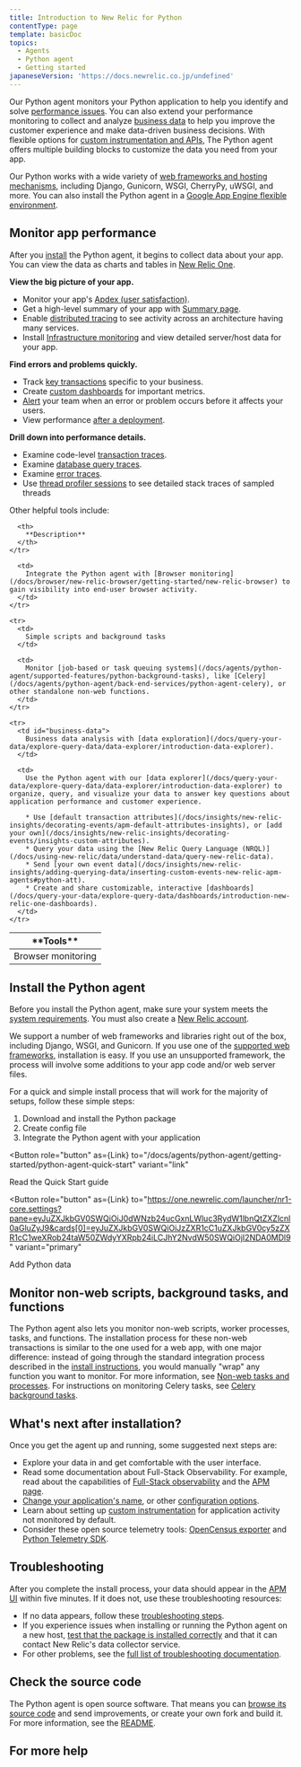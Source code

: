 ```yaml
---
title: Introduction to New Relic for Python
contentType: page
template: basicDoc
topics:
  - Agents
  - Python agent
  - Getting started
japaneseVersion: 'https://docs.newrelic.co.jp/undefined'
---
```



Our Python agent monitors your Python application to help you identify and solve [performance issues](#monitor-performance). You can also extend your performance monitoring to collect and analyze [business data](#business-data) to help you improve the customer experience and make data-driven business decisions. With flexible options for [custom instrumentation and APIs](/docs/agents/python-agent/custom-instrumentation/python-custom-instrumentation), The Python agent offers multiple building blocks to customize the data you need from your app.

Our Python works with a wide variety of [web frameworks and hosting mechanisms](/docs/agents/python-agent/getting-started/instrumented-python-packages), including Django, Gunicorn, WSGI, CherryPy, uWSGI, and more. You can also install the Python agent in a [Google App Engine flexible environment](/docs/agents/python-agent/hosting-services/install-new-relic-python-agent-gae-flexible-environment).

## Monitor app performance

After you [install](#installation) the Python agent, it begins to collect data about your app. You can view the data as charts and tables in [New Relic One](/docs/new-relic-one/use-new-relic-one/get-started/introduction-new-relic-one).

**View the big picture of your app.**

* Monitor your app's [Apdex (user satisfaction)](/docs/apm/new-relic-apm/apdex/apdex-measuring-user-satisfaction).
* Get a high-level summary of your app with [Summary page](/docs/apm/applications-menu/monitoring/apm-overview-page).
* Enable [distributed tracing](/docs/apm/distributed-tracing/getting-started/introduction-distributed-tracing) to see activity across an architecture having many services.
* Install [Infrastructure monitoring](/docs/infrastructure/new-relic-infrastructure/getting-started/introduction-new-relic-infrastructure) and view detailed server/host data for your app.

**Find errors and problems quickly.**

* Track [key transactions](/docs/apm/transactions/key-transactions/key-transactions-tracking-important-transactions-or-events) specific to your business.
* Create [custom dashboards](/docs/dashboards/new-relic-dashboards/custom-dashboards/custom-dashboards) for important metrics.
* [Alert](/docs/alerts/alert-policies/understanding-alert-policies/alerting-new-relic) your team when an error or problem occurs before it affects your users.
* View performance [after a deployment](/docs/apm/applications-menu/events/deployments-page).

**Drill down into performance details.**

* Examine code-level [transaction traces](/docs/apm/transactions/transaction-traces/transaction-traces).
* Examine [database query traces](/apm/transactions/transaction-traces/troubleshoot-sql-statements).
* Examine [error traces](/docs/apm/applications-menu/events/view-apm-error-analytics).
* Use [thread profiler sessions](/docs/apm/applications-menu/events/thread-profiler-tool) to see detailed stack traces of sampled threads

Other helpful tools include:

<Table>
  <thead>
    <tr>
      <th style={{ width: "200px" }}>
        **Tools**
      </th>

      <th>
        **Description**
      </th>
    </tr>
  </thead>

  <tbody>
    <tr>
      <td>
        Browser monitoring
      </td>

      <td>
        Integrate the Python agent with [Browser monitoring](/docs/browser/new-relic-browser/getting-started/new-relic-browser) to gain visibility into end-user browser activity.
      </td>
    </tr>

    <tr>
      <td>
        Simple scripts and background tasks
      </td>

      <td>
        Monitor [job-based or task queuing systems](/docs/agents/python-agent/supported-features/python-background-tasks), like [Celery](/docs/agents/python-agent/back-end-services/python-agent-celery), or other standalone non-web functions.
      </td>
    </tr>

    <tr>
      <td id="business-data">
        Business data analysis with [data exploration](/docs/query-your-data/explore-query-data/data-explorer/introduction-data-explorer).
      </td>

      <td>
        Use the Python agent with our [data explorer](/docs/query-your-data/explore-query-data/data-explorer/introduction-data-explorer) to organize, query, and visualize your data to answer key questions about application performance and customer experience.

        * Use [default transaction attributes](/docs/insights/new-relic-insights/decorating-events/apm-default-attributes-insights), or [add your own](/docs/insights/new-relic-insights/decorating-events/insights-custom-attributes).
        * Query your data using the [New Relic Query Language (NRQL)](/docs/using-new-relic/data/understand-data/query-new-relic-data).
        * Send [your own event data](/docs/insights/new-relic-insights/adding-querying-data/inserting-custom-events-new-relic-apm-agents#python-att).
        * Create and share customizable, interactive [dashboards](/docs/query-your-data/explore-query-data/dashboards/introduction-new-relic-one-dashboards).
      </td>
    </tr>
  </tbody>
</Table>

## Install the Python agent

Before you install the Python agent, make sure your system meets the [system requirements](/docs/agents/python-agent/getting-started/compatibility-requirements-python-agent). You must also create a [New Relic account](/docs/accounts-partnerships/accounts/account-setup/create-your-new-relic-account).

We support a number of web frameworks and libraries right out of the box, including Django, WSGI, and Gunicorn. If you use one of the [supported web frameworks](/docs/agents/python-agent/getting-started/instrumented-python-packages), installation is easy. If you use an unsupported framework, the process will involve some additions to your app code and/or web server files.

For a quick and simple install process that will work for the majority of setups, follow these simple steps:

1. Download and install the Python package
2. Create config file
3. Integrate the Python agent with your application

<Button
  role="button"
  as={Link}
  to="/docs/agents/python-agent/getting-started/python-agent-quick-start"
  variant="link"
>
  Read the Quick Start guide
</Button>

<Button
  role="button"
  as={Link}
  to="https://one.newrelic.com/launcher/nr1-core.settings?pane=eyJuZXJkbGV0SWQiOiJ0dWNzb24ucGxnLWluc3RydW1lbnQtZXZlcnl0aGluZyJ9&cards[0]=eyJuZXJkbGV0SWQiOiJzZXR1cC1uZXJkbGV0cy5zZXR1cC1weXRob24taW50ZWdyYXRpb24iLCJhY2NvdW50SWQiOjI2NDA0MDl9"
  variant="primary"
>
  Add Python data
</Button>

## Monitor non-web scripts, background tasks, and functions

The Python agent also lets you monitor non-web scripts, worker processes, tasks, and functions. The installation process for these non-web transactions is similar to the one used for a web app, with one major difference: instead of going through the standard integration process described in the [install instructions](/docs/agents/python-agent/getting-started/python-agent-quick-start), you would manually "wrap" any function you want to monitor. For more information, see [Non-web tasks and processes](/docs/agents/python-agent/supported-features/python-background-tasks). For instructions on monitoring Celery tasks, see [Celery background tasks](/docs/agents/python-agent/back-end-services/python-agent-celery).

## What's next after installation?

Once you get the agent up and running, some suggested next steps are:

* Explore your data in and get comfortable with the user interface.
* Read some documentation about Full-Stack Observability. For example, read about the capabilities of [Full-Stack observability](/docs/full-stack-observability/monitor-everything/get-started-new-relic-monitoring-tools/get-started-full-stack-observability) and the [APM page](/docs/apm).
* [Change your application's name](/docs/agents/manage-apm-agents/app-naming/rename-your-application), or other [configuration options](/docs/agents/python-agent/installation-configuration/python-agent-configuration).
* Learn about setting up [custom instrumentation](/docs/agents/python-agent/custom-instrumentation/python-custom-instrumentation) for application activity not monitored by default.
* Consider these open source telemetry tools: [OpenCensus exporter](/docs/integrations/open-source-telemetry-integrations/open-source-telemetry-integration-list/new-relics-opencensus-integration) and [Python Telemetry SDK](/docs/data-ingest-apis/get-data-new-relic/new-relic-sdks/telemetry-sdks-send-custom-telemetry-data-new-relic).

## Troubleshooting

After you complete the install process, your data should appear in the [APM UI](/docs/apm/applications-menu/monitoring/apm-overview-page) within five minutes. If it does not, use these troubleshooting resources:

* If no data appears, follow these [troubleshooting steps](/docs/agents/python-agent/troubleshooting/no-data-appears-python).
* If you experience issues when installing or running the Python agent on a new host, [test that the package is installed correctly](/docs/agents/python-agent/installation-configuration/testing-python-agent) and that it can contact New Relic's data collector service.
* For other problems, see the [full list of troubleshooting documentation](/docs/agents/python-agent/troubleshooting/).

## Check the source code

The Python agent is open source software. That means you can [browse its source code](https://github.com/newrelic/newrelic-python-agent "Link opens in a new window.") and send improvements, or create your own fork and build it. For more information, see the [README](https://github.com/newrelic/newrelic-python-agent/blob/main/README.rst "Link opens in a new window.").

## For more help
